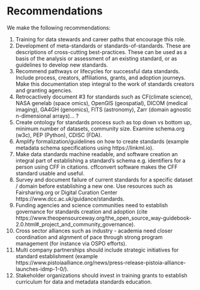 # Recommendations

We make the following recommendations:


1. Training for data stewards and career paths that encourage this role.
2. Development of meta-standards or standards-of-standards. These are descriptions of cross-cutting best-practices. These can be used as a basis of the analysis or assessment of an existing standard, or as guidelines to develop new standards.
3. Recommend pathways or lifecycles for successful data standards. Include process, creators, affiliations, grants, and adoption journeys. Make this documentation step integral to the work of standards creators and granting agencies. 
4. Retrocactively document #3 for standards such as CF(climate science), NASA genelab (space omics), OpenGIS (geospatial), DICOM (medical imaging), GA4GH (genomics), FITS (astronomy), Zarr (domain agnostic n-dimensional arrays)... ?
5. Create ontology for standards process such as top down vs bottom up, minimum number of datasets, community size. Examine schema.org (w3c), PEP (Python), CDISC (FDA).
6. Amplify formalization/guidelines on how to create standards (example metadata schema specifications using https://linkml.io).
7. Make data standards machine readable, and software creation an integral part of establishing a standard's schema e.g. identifiers for a person using CFF in citations. cffconvert software makes the CFF standard usable and useful. 
8. Survey and document failure of current standards for a specific dataset / domain before establishing a new one. Use resources such as Fairsharing.org or Digital Curation Center https://www.dcc.ac.uk/guidance/standards. 
9. Funding agencies and science communities need to establish governance for standards creation and adoption (cite https://www.theopensourceway.org/the_open_source_way-guidebook-2.0.html#_project_and_community_governance).
10. Cross sector alliances such as industry - academia need closer coordination and algnment of pace through strong program management (for instance via OSPO efforts).
11. Multi company partnerships should include strategic initiatives for standard establishment (example https://www.pistoiaalliance.org/news/press-release-pistoia-alliance-launches-idmp-1-0/).
12. Stakeholder organizations should invest in training grants to establish curriculum for data and metadata standards education. 


